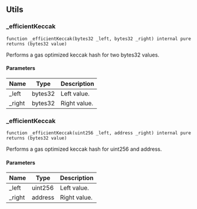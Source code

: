 ## Utils

### _efficientKeccak

```solidity
function _efficientKeccak(bytes32 _left, bytes32 _right) internal pure returns (bytes32 value)
```

Performs a gas optimized keccak hash for two bytes32 values.

#### Parameters

| Name | Type | Description |
| ---- | ---- | ----------- |
| _left | bytes32 | Left value. |
| _right | bytes32 | Right value. |

### _efficientKeccak

```solidity
function _efficientKeccak(uint256 _left, address _right) internal pure returns (bytes32 value)
```

Performs a gas optimized keccak hash for uint256 and address.

#### Parameters

| Name | Type | Description |
| ---- | ---- | ----------- |
| _left | uint256 | Left value. |
| _right | address | Right value. |

